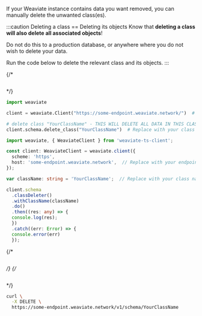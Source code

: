 If your Weaviate instance contains data you want removed, you can manually delete the unwanted class(es).

:::caution Deleting a class == Deleting its objects
Know that **deleting a class will also delete all associated objects**!

Do not do this to a production database, or anywhere where you do not wish to delete your data.

Run the code below to delete the relevant class and its objects.
:::


<Tabs groupId="languages">
{/* <TabItem value="graphql" label="GraphQL">

```graphql

```

</TabItem> */}
<TabItem value="py" label="Python">

```python
import weaviate

client = weaviate.Client("https://some-endpoint.weaviate.network/")  # Replace with your endpoint

# delete class "YourClassName" - THIS WILL DELETE ALL DATA IN THIS CLASS
client.schema.delete_class("YourClassName")  # Replace with your class name - e.g. "Question"
```

</TabItem>
<TabItem value="ts" label="TypeScript">

```ts
import weaviate, { WeaviateClient } from 'weaviate-ts-client';

const client: WeaviateClient = weaviate.client({
  scheme: 'https',
  host: 'some-endpoint.weaviate.network',  // Replace with your endpoint
});

var className: string = 'YourClassName';  // Replace with your class name

client.schema
  .classDeleter()
  .withClassName(className)
  .do()
  .then((res: any) => {
  console.log(res);
  })
  .catch((err: Error) => {
  console.error(err)
  });
```

</TabItem>
{/* <TabItem value="go" label="Go">

```go

```

</TabItem> */}
{/* <TabItem value="java" label="Java">

```java

```

</TabItem> */}
<TabItem value="curl" label="Curl">

```bash
curl \
  -X DELETE \
  https://some-endpoint.weaviate.network/v1/schema/YourClassName
```

</TabItem>
</Tabs>
